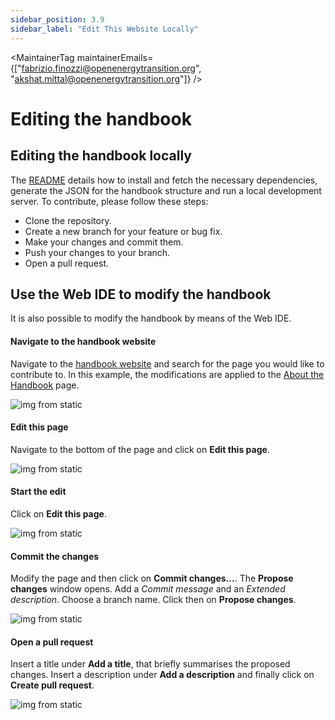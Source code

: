 ```yaml
---
sidebar_position: 3.9
sidebar_label: "Edit This Website Locally"
---
```



<MaintainerTag maintainerEmails={["fabrizio.finozzi@openenergytransition.org", "akshat.mittal@openenergytransition.org"]} />

# Editing the handbook

<ControlledDocBanner />

## Editing the handbook locally

The [README](https://github.com/open-energy-transition/handbook/blob/main/README.md) details how to install and fetch the necessary dependencies, generate the JSON for the handbook structure and run a local development server. To contribute, please follow these steps:
- Clone the repository.
- Create a new branch for your feature or bug fix.
- Make your changes and commit them.
- Push your changes to your branch.
- Open a pull request.

## Use the Web IDE to modify the handbook

It is also possible to modify the handbook by means of the Web IDE.

#### Navigate to the handbook website

Navigate to the [handbook website](https://open-energy-transition.github.io/handbook/) and search for the page you would like to contribute to. In this example, the modifications are applied to the [About the Handbook](docs/Handbook/AboutTheHandbook.mdx) page.

![img from static](/img/navigate_website.png)

#### Edit this page

Navigate to the bottom of the page and click on **Edit this page**.

![img from static](/img/edit_page.png)

#### Start the edit

Click on **Edit this page**.

![img from static](/img/page_edit.png)

#### Commit the changes

Modify the page and then click on **Commit changes...**. The **Propose changes** window opens. Add a _Commit message_ and an _Extended description_. Choose a branch name. Click then on **Propose changes**.

![img from static](/img/commit_changes.png)

#### Open a pull request

Insert a title under **Add a title**, that briefly summarises the proposed changes. Insert a description under **Add a description** and finally click on **Create pull request**.

![img from static](/img/pull_request.png)